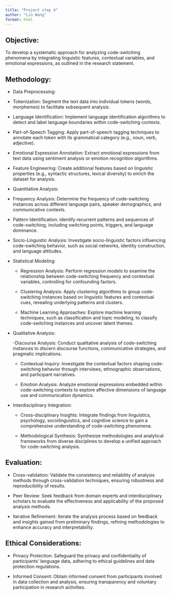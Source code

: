 ```yaml
---
title: "Project step 4"
author: "Lin Wang"
format: html
---
```


## Objective:

To develop a systematic approach for analyzing code-switching phenomena by integrating linguistic features, contextual variables, and emotional expressions, as outlined in the research statement.

## Methodology:

<!--

2024-04-24

The first step is to identify the data/ dataset(s) that would be relevant for this research question. Without a sense of what data exists and the format of that potential data, the other processing steps to prepare the data for analysis are all just a guess.

So, do your best to identify data that would satisfy the research question. If you can't find data, then take a look at a sample of that data to find out what it looks like, what format it is in, and what kind of processing it might need.

If you cannot find data, then you can then describe the ideal data that would be needed to answer the research question. And then describe the processing steps. Note the hypothetical data should be specific in terms of the sampling frame, the variables, and the format.

-->


- Data Preprocessing:

<!--
2024-04-24

You are suggesting that you are going to use all these strategies? It is not realistic to think that all of these strategies will be needed.

It should be clear that what you are proposing to do is directly related to the research question. The last I looked, the research question still needed to be defined more clearly.

-->

  - Tokenization: Segment the text data into individual tokens (words, morphemes) to facilitate subsequent analysis.

  - Language Identification: Implement language identification algorithms to detect and label language boundaries within code-switching contexts.

  - Part-of-Speech Tagging: Apply part-of-speech tagging techniques to annotate each token with its grammatical category (e.g., noun, verb, adjective).

  - Emotional Expression Annotation: Extract emotional expressions from text data using sentiment analysis or emotion recognition algorithms.

  - Feature Engineering: Create additional features based on linguistic properties (e.g., syntactic structures, lexical diversity) to enrich the dataset for analysis.

- Quantitative Analysis:

<!--

2024-04-24

These are a lot of analysis strategies. Furthermore, you are mixing exploratory and predictive analysis strategies. Again, it is not entirely clear to me what you are proposing to do and what research aim you are trying to address. More background research and a more refined research question is needed to help me (and you) focus on what is needed to answer the research question.

-->


  - Frequency Analysis: Determine the frequency of code-switching instances across different language pairs, speaker demographics, and communicative contexts.

  - Pattern Identification: Identify recurrent patterns and sequences of code-switching, including switching points, triggers, and language dominance.

  - Socio-Linguistic Analysis: Investigate socio-linguistic factors influencing code-switching behavior, such as social networks, identity construction, and language attitudes.

- Statistical Modeling:

  - Regression Analysis: Perform regression models to examine the relationship between code-switching frequency and contextual variables, controlling for confounding factors.

  - Clustering Analysis: Apply clustering algorithms to group code-switching instances based on linguistic features and contextual cues, revealing underlying patterns and clusters.

  - Machine Learning Approaches: Explore machine learning techniques, such as classification and topic modeling, to classify code-switching instances and uncover latent themes.

- Qualitative Analysis:

  -Discourse Analysis: Conduct qualitative analysis of code-switching instances to discern discourse functions, communicative strategies, and pragmatic implications.

  - Contextual Inquiry: Investigate the contextual factors shaping code-switching behavior through interviews, ethnographic observations, and participant narratives.

  - Emotion Analysis: Analyze emotional expressions embedded within code-switching contexts to explore affective dimensions of language use and communication dynamics.

- Interdisciplinary Integration:

  - Cross-disciplinary Insights: Integrate findings from linguistics, psychology, sociolinguistics, and cognitive science to gain a comprehensive understanding of code-switching phenomena.

  - Methodological Synthesis: Synthesize methodologies and analytical frameworks from diverse disciplines to develop a unified approach for code-switching analysis.

## Evaluation:

- Cross-validation: Validate the consistency and reliability of analysis methods through cross-validation techniques, ensuring robustness and reproducibility of results.

<!-- 2024-04-24: if you do a predictive analysis -->

- Peer Review: Seek feedback from domain experts and interdisciplinary scholars to evaluate the effectiveness and applicability of the proposed analysis methods.

<!-- 2024-04-24: this is more for a preliminary, pre-planning stage, not the evaluation of the research findings. -->

- Iterative Refinement: Iterate the analysis process based on feedback and insights gained from preliminary findings, refining methodologies to enhance accuracy and interpretability.

<!-- 2024-04-24: yes, in the case that you use an exploratory approach, but again, this would not be evaluation of the findings, but rather the evaluation used iteratively to apply and re-apply exploratory methods to derive the insight that you will evaluate. -->

## Ethical Considerations:

<!-- 2024-04-24: you have not proposed using human subjects in this research. These privacy concerns are for research in which you directly interact with participants --not working with language resources. There are, however, important considerations in terms of licensing of resources which we covered in class, but you should review this as part of the data acquisition process. -->

- Privacy Protection: Safeguard the privacy and confidentiality of participants' language data, adhering to ethical guidelines and data protection regulations.

- Informed Consent: Obtain informed consent from participants involved in data collection and analysis, ensuring transparency and voluntary participation in research activities.
